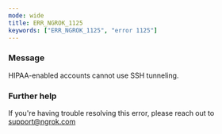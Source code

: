 ```yaml
---
mode: wide
title: ERR_NGROK_1125
keywords: ["ERR_NGROK_1125", "error 1125"]
---
```



### Message

HIPAA-enabled accounts cannot use SSH tunneling.

<ErrorDetails />

### Further help

If you're having trouble resolving this error, please reach out to [support@ngrok.com](mailto:support@ngrok.com?subject=Help%20with%20ERR_NGROK_1125)
